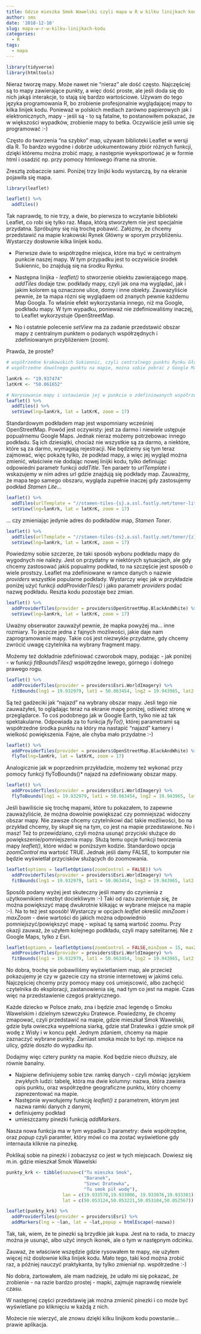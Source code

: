 ```yaml
---
title: Gdzie mieszka Smok Wawelski czyli mapa w R w kilku linijkach kodu
author: sms
date: '2018-12-10'
slug: mapa-w-r-w-kilku-linijkach-kodu
categories:
  - R
tags:
  - mapa
---
```


```r
library(tidyverse)
library(htmltools)
```


Nieraz tworzę mapy. Może nawet nie "nieraz" ale dość często. Najczęściej są to mapy zawierające punkty, a więc dość proste, ale jeśli doda się do nich jakąś interakcje, to stają się bardzo wartościowe. Używam do tego języka programowania R, bo zrobienie profesjonalnie wyglądającej mapy to kilka linijek kodu. Ponieważ w polskich mediach zarówno papierowych jak i elektronicznych, mapy - jeśli są - to są fatalne, to postanowiłem pokazać, że w większości wypadków, zrobienie mapy to betka. Oczywiście jeśli umie się programować :-)

Często do tworzenia "na szybko" map, używam biblioteki Leaflet w wersji dla R. To bardzo wygodne i dobrze udokumentowany zbiór różnych funkcji, dzięki któremu można zrobić mapy, a następnie wyeksportować je w formie html i osadzić np. przy pomocy htmlowego iframe na stronie.

Zresztą zobaczcie sami. Poniżej trzy linijki kodu wystarczą, by na ekranie pojawiła się mapa. 

```r
library(leaflet)

leaflet() %>% 
  addTiles()

```
Tak naprawdę, to nie trzy, a dwie, bo pierwsza to wczytanie biblioteki Leaflet, co robi się tylko raz. 
Mapa, którą stworzyłem nie jest specjalnie przydatna. Spróbujmy się nią trochę pobawić. 
Załózmy, że chcemy przedstawić na mapie krakowski Rynek Główny w sporym przybliżeniu. Wystarczy dosłownie kilka linijek kodu.

- Pierwsze dwie to współrzędne miejsca, które ma być w centralnym punkcie naszej mapy. W tym przypadku jest to oczywiście środek Sukiennic, bo znajdują się na środku Rynku. 

- Następna linijka - *leaflet()* to stworzenie obiektu zawierającego mapę. *addTiles* dodaje tzw. podkłady mapy, czyli jak ona ma wyglądać, jak i jakim kolorem są oznaczone ulice, domy i inne obiekty. Zauwazyliście pewnie, że ta mapa rózni się wyglądaem od znanych pewnie każdemu Map Googla. To właśnie efekt wykorzystania innego, niż ma Google, podkładu mapy. W tym wypadku, ponieważ nie zdefiniowaliśmy inaczej, to Leaflet wykorzystuje OpenStreetMap. 

- No i ostatnie polecenie *setView* ma za zadanie przedstawić obszar mapy z centralnym punktem o podanych współrzędnych i zdefiniowanym przybliżeniem (zoom). 

Prawda, że proste?
 

```r
# współrzedne krakowskich Sukiennic, czyli centralnego punktu Rynku Głównego
# współrzedne dowolnego punktu na mapie, mozna sobie pobrać z Google Maps

lanKrk <- "19.937474"
latKrK <- "50.061652"

# Narysowanie mapy i ustawienie jej w punkcie o zdefiniowanych współrzędnych
leaflet() %>% 
  addTiles() %>% 
  setView(lng=lanKrk, lat = latKrK, zoom = 17)

```

Standardowym podkładem map jest wspomniany wcześniej OpenStreetMap. Powód jest oczywisty: jest za darmo i niewiele ustępuje popualrnemu Google Maps. Jednak nieraz możemy potrzebowac innego podkładu. Są ich dziesiątki, chociaż nie wszystkie są za darmo, a niektóre, które są za darmo, wymagają rejestracji. Nie będziemy się tym teraz zajmować, więc pokażę tylko, że podkład mapy, a więc jej wygląd można zmienić, właściwie nie dodając nowej linijki kodu, tylko definiując odpowiedni parametr funkcji *addTitle*. Ten paraetr to *urlTemplate* i wskazujemy w nim adres url gdzie znajdują się podkłady map.
Zauważmy, że mapa tego samego obszaru, wygląda zupełnie inaczej gdy zastosujemy podkład *Stamen Lite*...
```r

leaflet() %>% 
  addTiles(urlTemplate = "//stamen-tiles-{s}.a.ssl.fastly.net/toner-lite/{z}/{x}/{y}.png") %>% 
  setView(lng=lanKrk, lat = latKrK, zoom = 17)
```

... czy zmieniając jedynie adres do podkładów map, *Stamen Toner*. 
```r

leaflet() %>% 
  addTiles(urlTemplate = "//stamen-tiles-{s}.a.ssl.fastly.net/toner/{z}/{x}/{y}.png") %>% 
  setView(lng=lanKrk, lat = latKrK, zoom = 17)

```

Powiedzmy sobie szczerze, że taki sposób wyboru podkładu mapy do wygodnych nie należy. Jest on przydatny w niektórych sytuacjach, ale gdy chcemy zastosować jakiś popualrny podkład, to na szczęście jest sposób o wiele  prostszy. Leaflet ma zdefiniowane w ramce danych o nazwie *providers* wszystkie popularne podkłady. Wystarczy więc jak w przykładzie poniżej użyć funkcji *addProviderTiles()* i jako parametr *providers* podać nazwę podkładu. Reszta kodu pozostaje bez zmian. 

```r

leaflet() %>% 
  addProviderTiles(provider = providers$OpenStreetMap.BlackAndWhite) %>%  
  setView(lng=lanKrk, lat = latKrK, zoom = 17) 

```
Uważny obserwator zauważył pewnie, że mapka powyżej ma... inne rozmiary. To jeszcze jedna z fajnych możliwości, jakie daje nam zaprogramowanie mapy. Takie coś jest niezwykle przydatne, gdy chcemy zwrócić uwagę czytelnika na wybrany fragment mapy.

Możemy też dokładnie zdefiniować czworobok mapy, podając - jak poniżej - w funkcji *fitBoundsTiles()* współrzędne lewego, górnego i dolnego prawego rogu.


```r

leaflet() %>% 
  addProviderTiles(provider = providers$Esri.WorldImagery) %>%  
  fitBounds(lng1 = 19.932979, lat1 = 50.063454, lng2 = 19.943965, lat2 = 50.061202)

```

Są też gadżeciki jak "najazd" na wybrany obszar mapy. Jesli tego nie zauważyłeś, to oglądając teraz na ekranie mapę poniżej, odśwież stronę w przeglądarce. To coś podobnego jak w Google Earth, tylko nie aż tak spektakularne. Odpowiada za to funkcja *flyTo()*, której parametrami są współrzedne środka punktu na który ma nastapić "najazd" kamery i wielkość powiększenia.
Fajne, ale chyba mało przydatne :-)

```r

leaflet() %>% 
  addProviderTiles(provider = providers$OpenStreetMap.BlackAndWhite) %>%  
  flyTo(lng=lanKrk, lat = latKrK, zoom = 17)
```

Analogicznie jak w poprzednim przykładzie, możemy też wykonać przy pomocy funkcji flyToBounds()* najazd na zdefiniowany obszar mapy.

```r
leaflet() %>% 
  addProviderTiles(provider = providers$Esri.WorldImagery) %>%  
  flyToBounds(lng1 = 19.932979, lat1 = 50.063454, lng2 = 19.943965, lat2 = 50.061202)

```

Jeśli bawiliście się trochę mapami, które tu pokazałem, to zapewne zauważyliście, że można dowolnie powiększać czy pomniejszać widoczny obszar mapy. Nie zawsze chcemy czytelnikowi dać takie możliwości, bo na przykład chcemy, by skupił się na tym, co jest na mapie przedstawione. No i masz! Też to przewidziano, czyli można usunąć przyciski służące do powiększenie/pomniejszenia mapy. Służą temu opcje funkcji tworzenia mapy *leaflet()*, które widać w poniższym kodzie. Standardowo opcja *zoomControl* ma wartość TRUE. Jednak jeśli damy FALSE, to komputer nie będzie wyświetlał przycisków służących do zoomowania.

```r

leaflet(options = leafletOptions(zoomControl = FALSE)) %>% 
  addProviderTiles(provider = providers$Esri.WorldImagery) %>%  
  fitBounds(lng1 = 19.932979, lat1 = 50.063454, lng2 = 19.943965, lat2 = 50.061202)

```

Sposób podany wyżej jest skuteczny jeśli mamy do czynienia z użytkownikiem niezbyt dociekliwym :-) Taki od razu zorientuje się, że można powiększyć mapę dwukrotnie klikając w wybrane miejsce na mapie :-). Na to też jest sposób! Wystarczy w opcjach *leaflet* określić *minZoom* i *maxZoom* - dwie wartości do jakich można odpowiednio pomniejszyć/powiększyć mapę - wpisać tą samą wartość zoomu. Przy okazji zauważ, że użyłem kolejnego podkładu, czyli mapy satelitarnej. Nie z Google Maps, tylko z Esri.


```r
leaflet(options = leafletOptions(zoomControl = FALSE,minZoom = 15, maxZoom = 15)) %>% 
  addProviderTiles(provider = providers$Esri.WorldImagery) %>%  
  fitBounds(lng1 = 19.932979, lat1 = 50.063454, lng2 = 19.943965, lat2 = 50.061202)
```

No dobra, trochę sie pobawiliśmy wyświetlaniem map, ale przecież pokazujemy je czy w gazecie czy na stronie internetowej w jakimś celu. Najczęściej chcemy przy pomocy mapy coś umiejscowić, albo zachęcić czytelnika do eksploracji, zastanowienia się, nad tym co jest na mapie. Czas więc na przedstawienie czegoś praktycznego.

Każde dziecko w Polsce znało, zna i będzie znać legendę o Smoku Wawelskim i dzielnym szewczyku Dratewce. Powiedzmy, że chcemy zmapować, czyli przedstawić na mapie, gdzie mieszkał Smok Wawelski, gdzie była owieczka wypełniona siarką, gdzie stał Dratewka i gdzie smok pił wodę z Wisły i w koncu pękł. Jednym zdaniem, chcemy na mapie zaznaczyć wybrane punkty. Zamiast smoka może to być np. miejsce na ulicy, gdzie doszło do wypadku itp.

Dodajmy więc cztery punkty na mapie. Kod będzie nieco dłuższy, ale równie banalny. 

- Najpierw definiujemy sobie tzw. ramkę danych - czyli mówiąc językiem zwykłych ludzi: tabelę, która ma dwie kolumny: nazwa, która zawiera opis punktu, oraz współrzędne geograficzne punktu, który chcemy zaprezentować na mapie.
- Następnie wywołujemy funkcję *leaflet()* z parametrem, którym jest nazwa ramki danych z danymi, 
- definiujemy podkład
- umieszczamy pinezki funkcją *addMarkers*.

Nasza nowa funkcja ma w tym wypadku 3 parametry: dwie współrzędne, oraz *popup* czyli paramter, który mówi co ma zostać wyświetlone gdy internauta kliknie na pinezkę. 

Poklikaj sobie na pinezki i zobaczysz co jest w tych miejscach. Dowiesz się m.in. gdzie mieszkał Smok Wawelski

```r
punkty_krk <- tibble(nazwa=c("Tu mieszka Smok",
                             "Baranek",
                             "Szewc Dratewka",
                             "Tu smok pił wodę"),
                     lan = c(19.933570,19.933006, 19.933076,19.933301),
                     lat = c(50.053124,50.053221,50.053104,50.052567))

leaflet(punkty_krk) %>% 
  addProviderTiles(provider = providers$Esri) %>%  
  addMarkers(lng = ~lan, lat = ~lat,popup = htmlEscape(~nazwa))
```

Tak, tak, wiem, że te pinezki są brzydkie jak kupa. Jest na to rada, to znaczy można je usunąć, albo użyć innych ikonek, ale o tym w następnym odcinku.

Zauważ, że właściwie wszędzie gdzie rysowałem te mapy, nie użyłem więcej niż dosłownie kilka linijek kodu. Mało tego, taki kod można zrobić raz, a później nauczyć praktykanta, by tylko zmieniał np. współrzedne :-) 

No dobra, żartowałem, ale mam nadzieję, że udało mi się pokazać, że zrobienie - na razie bardzo prostej - mapki, zajmuje naprawdę niewiele czasu.

W następnej części przedstawię jak można zmienić pinezki i co może być wyświetlane po kliknięciu w każdą z nich. 

Możecie nie wierzyć, ale znowu dzięki kilku linijkom kodu powstanie... prawie aplikacja.
